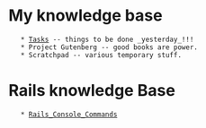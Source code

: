 = My knowledge base =
    * [[Tasks]] -- things to be done _yesterday_!!!
    * Project Gutenberg -- good books are power.
    * Scratchpad -- various temporary stuff.

= Rails knowledge Base =
    * [[Rails_Console_Commands]]
